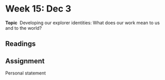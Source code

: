 # Week 15: Dec 3

**Topic** \ Developing our explorer identities: What does our work mean to us and to the world?

## Readings

## Assignment

Personal statement